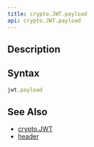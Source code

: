 ```yaml
---
title: crypto.JWT.payload
api: crypto.JWT.payload
---
```


## Description

<Summary/>

## Syntax

``` js
jwt.payload
```

## See Also

* [crypto.JWT](/reference/api/crypto/JWT)
* [header](/reference/api/crypto/JWT/header)
